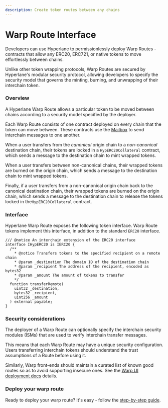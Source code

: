 ```yaml
---
description: Create token routes between any chains
---
```


# Warp Route Interface

Developers can use Hyperlane to permissionlessly deploy Warp Routes - contracts that allow any ERC20, ERC721, or native tokens to move effortlessly between chains.

Unlike other token wrapping protocols, Warp Routes are secured by Hyperlane's modular security protocol, allowing developers to specify the security model that governs the minting, burning, and unwrapping of their interchain token.

### Overview

A Hyperlane Warp Route allows a particular token to be moved between chains according to a security model specified by the deployer.

Each Warp Route consists of one contract deployed on every chain that the token can move between. These contracts use the [Mailbox](../messaging/messaging-interface.mdx) to send interchain messages to one another.

When a user transfers from the _canonical_ origin chain to a _non-canonical_ destination chain, their tokens are locked in a `HypERC20Collateral` contract, which sends a message to the destination chain to mint wrapped tokens.

When a user transfers between non-canonical chains, their wrapped tokens are burned on the origin chain, which sends a message to the destination chain to mint wrapped tokens.

Finally, if a user transfers from a non-canonical origin chain back to the canonical destination chain, their wrapped tokens are burned on the origin chain, which sends a message to the destination chain to release the tokens locked in the`HypERC20Collateral` contract.

### Interface

Hyperlane Warp Route exposes the following token interface. Warp Route tokens implement this interface, in addition to the standard `ERC20` interface.

```solidity
/// @notice An interchain extension of the ERC20 interface
interface IHypERC20 is IERC20 {
  /**
    * @notice Transfers tokens to the specified recipient on a remote chain
    * @param _destination The domain ID of the destination chain
    * @param _recipient The address of the recipient, encoded as bytes32
    * @param _amount The amount of tokens to transfer
    */
  function transferRemote(
    uint32 _destination,
    bytes32 _recipient,
    uint256 _amount
  ) external payable;
}
```

### Security considerations

The deployer of a Warp Route can optionally specify the interchain security modules (ISMs) that are used to verify interchain transfer messages.

This means that each Warp Route may have a unique security configuration. Users transferring interchain tokens should understand the trust assumptions of a Route before using it.

Similarly, Warp front-ends should maintain a curated list of known good routes so as to avoid supporting insecure ones. See the [Warp UI deployment docs](../../guides/deploy-warp-route-UI.mdx) details.

### Deploy your warp route

Ready to deploy your warp route? It's easy - follow the [step-by-step guide](../../guides/deploy-warp-route.mdx).
